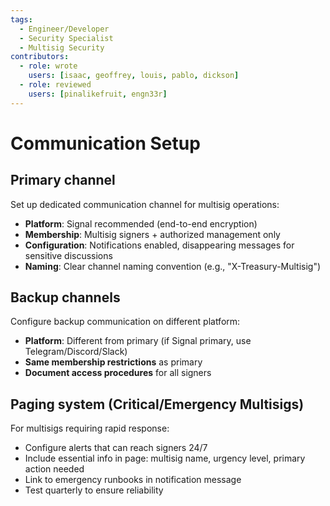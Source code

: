 ```yaml
---
tags:
  - Engineer/Developer
  - Security Specialist
  - Multisig Security
contributors:
  - role: wrote
    users: [isaac, geoffrey, louis, pablo, dickson]
  - role: reviewed
    users: [pinalikefruit, engn33r]
---
```



<TagProvider>
<TagFilter />

# Communication Setup

<TagList tags={frontmatter.tags} />
<AttributionList contributors={frontmatter.contributors} />

## Primary channel

Set up dedicated communication channel for multisig operations:
- **Platform**: Signal recommended (end-to-end encryption)
- **Membership**: Multisig signers + authorized management only
- **Configuration**: Notifications enabled, disappearing messages for sensitive discussions
- **Naming**: Clear channel naming convention (e.g., "X-Treasury-Multisig")

## Backup channels

Configure backup communication on different platform:
- **Platform**: Different from primary (if Signal primary, use Telegram/Discord/Slack)
- **Same membership restrictions** as primary
- **Document access procedures** for all signers

## Paging system (Critical/Emergency Multisigs)

For multisigs requiring rapid response:
- Configure alerts that can reach signers 24/7
- Include essential info in page: multisig name, urgency level, primary action needed
- Link to emergency runbooks in notification message
- Test quarterly to ensure reliability

</TagProvider>
<ContributeFooter />